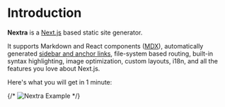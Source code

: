 

# Introduction

**Nextra** is a [Next.js](https://nextjs.org) based static site generator.

It supports Markdown and React components ([MDX](/docs/features/mdx)), automatically
generated [sidebar and anchor links](/docs/get-started#sidebar-and-anchor-links),
file-system based routing, built-in syntax highlighting, image optimization,
custom layouts, i18n, and all the features you love about Next.js.

Here's what you will get in 1 minute:

{/* <Bleed>![Nextra Example](/demo.png)</Bleed> */}

<FileContent title="Image Field input" pathFile="registry/ui/image-field/input.tsx" />
